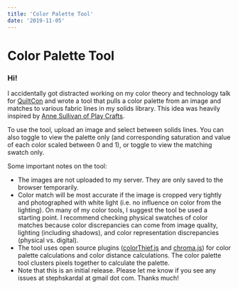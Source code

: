 ```yaml
---
title: 'Color Palette Tool'
date: '2019-11-05'
---
```



# Color Palette Tool

<ColorPalette />

### Hi!

I accidentally got distracted working on my color theory and technology talk for [QuiltCon](https://www.quiltcon.com/) and wrote a tool that pulls a color palette from an image and matches to various fabric lines in my solids library. This idea was heavily inspired by [Anne Sullivan of Play Crafts](http://www.play-crafts.com/).

To use the tool, upload an image and select between solids lines. You can also toggle to view the palette only (and corresponding saturation and value of each color scaled between 0 and 1), or toggle to view the matching swatch only.

Some important notes on the tool:

- The images are not uploaded to my server. They are only saved to the browser temporarily.
- Color match will be most accurate if the image is cropped very tightly and photographed with white light (i.e. no influence on color from the lighting). On many of my color tools, I suggest the tool be used a starting point. I recommend checking physical swatches of color matches because color discrepancies can come from image quality, lighting (including shadows), and color representation discrepancies (physical vs. digital).
- The tool uses open source plugins ([colorThief.js](https://github.com/lokesh/color-thief) and [chroma.js](https://gka.github.io/chroma.js/)) for color palette calculations and color distance calculations. The color palette tool clusters pixels together to calculate the palette.
- Note that this is an initial release. Please let me know if you see any issues at stephskardal at gmail dot com. Thanks much!

